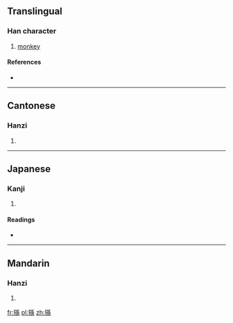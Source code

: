 {{also|狲}}
==Translingual==

===Han character===
{{Han char|rn=94|rad=犬|as=10|sn=13|four=4229<sub>3</sub>|canj=大竹弓木火 (KHNDF)}}

# [[monkey]]

====References====
* {{Han ref|kx=0716.080|dkj=20573|dj=1128.010|hdz=21364.060|uh=733B|ud=29499|bh=DEAC|bd=57004}}

----

==Cantonese==

===Hanzi===
{{yue-hanzi|jyut=|y=syun1|sim=狲}}

# {{defn|Cantonese|sort=犬10}}

----

==Japanese==

===Kanji===
{{ja-kanji|grade=|rs=犬10}}

# {{defn|Japanese|sort=犬10}}

====Readings====
* {{ja-readings|on=[[そん]] (son)|kun=[[さる]] (saru)|nanori=}}

----

==Mandarin==

===Hanzi===
{{cmn-hanzi|sim=狲|pin=[[sūn]] ([[sun1]])|wg=sun<sup>1</sup>}}

# {{defn|Mandarin|sort=犬10}}

[[fr:猻]]
[[pl:猻]]
[[zh:猻]]